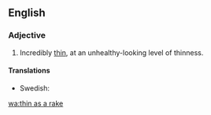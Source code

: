 ==English==

===Adjective===
{{en-adj|-|pos=[[thin]] as a [[rake]]}}

# {{simile}} Incredibly [[thin]], at an unhealthy-looking level of thinness.

====Translations====
{{trans-top|incredibly thin}}
* Swedish: {{t-|sv|tunn som en sticka}}
{{trans-mid}}
{{trans-bottom}}

[[wa:thin as a rake]]